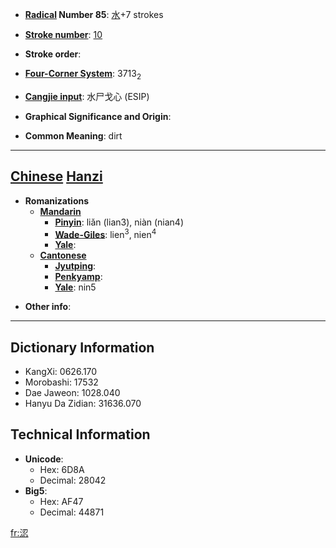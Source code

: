 * '''[[Wiktionary:Chinese radical index| Radical]] Number 85''': [[Wiktionary:Chinese radical index 水|水]]+7 strokes

* '''[[Wiktionary:Chinese total strokes index|Stroke number]]''': [[Wiktionary:Chinese total strokes index 10|10]]

* '''Stroke order''': 

* '''[[Wiktionary:Chinese four corner index|Four-Corner System]]''': 3713<sub>2</sub>

* '''[[Wiktionary:Chinese Cangjie index|Cangjie input]]''': 水尸戈心 (ESIP)

* '''Graphical Significance and Origin''': 

* '''Common Meaning''': dirt

----

== [[Chinese]] [[Hanzi]] ==

* '''Romanizations'''
** '''[[Mandarin]]'''
*** '''[[Pinyin]]''': liǎn (lian3), niàn (nian4)
*** '''[[Wade-Giles]]''': lien<sup>3</sup>, nien<sup>4</sup>
*** '''[[Yale]]''': 
** '''[[Cantonese]]'''
*** '''[[Jyutping]]''':
*** '''[[Penkyamp]]''': 
*** '''[[Yale]]''': nin5

* '''Other info''': 

----

== Dictionary Information ==

* KangXi: 0626.170
* Morobashi: 17532
* Dae Jaweon: 1028.040
* Hanyu Da Zidian: 31636.070

== Technical Information ==

* '''Unicode''':
** Hex: 6D8A
** Decimal: 28042
* '''Big5''':
** Hex: AF47
** Decimal: 44871

[[fr:涊]]